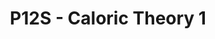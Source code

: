 ---
id: p12s_p2_caloric_1
title: P12S - Caloric Theory 1
sidebar_position: 15
sidebar_label: Caloric Theory 1
hide_title: false
hide_table_of_contents: true
slug: /savage/p12s_p2/caloric_1
---